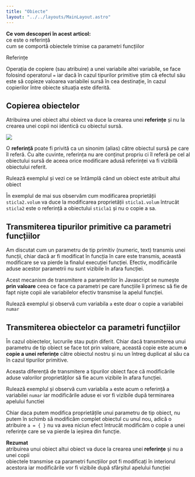 ```yaml
---
title: "Obiecte"
layout: "../../layouts/MainLayout.astro"
---
```



<Box knowledge>
<strong>Ce vom descoperi în acest articol:</strong>
<br/><Check/>ce este o referință
<br/><Check/>cum se comportă obiectele trimise ca parametri funcțiilor
</Box>

<h0>Referințe</h0>

Operația de copiere (sau atribuire) a unei variabile altei variabile, se face folosind operatorul <code>=</code> iar dacă în cazul tipurilor primitive știm că efectul său este să copieze valoarea variabilei sursă în cea destinație, în cazul copierilor între obiecte situația este diferită.

## Copierea obiectelor

Atribuirea unei obiect altui obiect va duce la crearea unei **referințe** și nu la crearea unei copii noi identică cu obiectul sursă.

<img src="../assets/imgs/referinte0.png" class="img-box" />

O <strong>referință</strong> poate fi privită ca un sinonim (alias) către obiectul sursă pe care îl referă. Cu alte cuvinte, referința nu are conținut propriu ci îl referă pe cel al obiectului sursă de aceea orice modificare adusă referinței va fi vizibilă obiectului referit.

<ClickAv>Rulează exemplul și vezi ce se întâmplă când un obiect este atribuit altui obiect</ClickAv>
<Algovis config_id="obiecte-basics.json" av_selected="5"></Algovis>

În exemplul de mai sus observăm cum modificarea proprietății <code>sticla2.volum</code> va duce la modificarea proprietății  <code>sticla1.volum</code> întrucât <code>sticla2</code> este o referință a obiectului ```sticla1``` și nu o copie a sa.

## Transmiterea tipurilor primitive ca parametri funcțiilor
Am discutat cum un parametru de tip primitiv (numeric, text) transmis unei funcții, chiar dacă ar fi modificat în funcția în care este transmis, această modificare se va pierde la finalul execuției funcției. Efectiv, modificările aduse acestor parametrii nu sunt vizibile în afara funcției. 

Acest mecanism de transmitere a parametrilor în Javascript se numește <strong>prin valoare</strong> ceea ce face ca parametri pe care funcțiile îi primesc să fie de fapt niște copii ale variabilelor efectiv transmise la apelul funcției.

<ClickAv>Rulează exemplul și observă cum variabila ```a``` este doar o copie a variabilei ```numar```</ClickAv>
<Algovis config_id="obiecte-basics.json" av_selected="3"></Algovis>

## Transmiterea obiectelor ca parametri funcțiilor
În cazul obiectelor, lucrurile stau puțin diferit. Chiar dacă transmiterea unui parametru de tip obiect se face tot prin valoare, această copie este acum **o copie a unei referințe** către obiectul nostru și nu un întreg duplicat al său ca în cazul tipurilor primitive. 

Aceasta diferență de transmitere a tipurilor obiect face că modificările aduse valorilor proprietăților să fie acum vizibile în afara funcției. 

<ClickAv>Rulează exemplul și observă cum variabila ```a``` este acum o referință a variabilei ```numar``` iar modificările aduse ei vor fi vizibile după terminarea apelului functiei</ClickAv>
<Algovis config_id="obiecte-basics.json" av_selected="4"></Algovis>

Chiar daca putem modifica proprietățile unui parametru de tip obiect, nu putem în schimb să modificăm complet obiectul cu unul nou, adică o atribuire <code>a = { }</code> nu va avea niciun efect întrucât modificăm o copie a unei referințe care se va pierde la ieșirea din funcție.

<Box attention>
<strong>Rezumat</strong>
<br/><Arrow/>atribuirea unui obiect altui obiect va duce la crearea unei <strong>referințe</strong> și nu a unei copii
<br/><Arrow/>obiectele transmise ca parametri funcțiilor pot fi modificați în interiorul acestora iar modificările vor fi vizibile după sfârșitul apelului funcției
</Box>